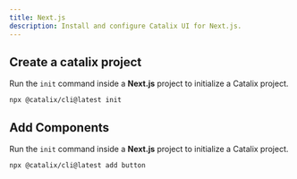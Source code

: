 ```yaml
---
title: Next.js
description: Install and configure Catalix UI for Next.js.
---
```


## Create a catalix project

Run the `init` command inside a **Next.js** project to initialize a Catalix project.

```package-install
npx @catalix/cli@latest init
```

## Add Components

Run the `init` command inside a **Next.js** project to initialize a Catalix project.

```package-install
npx @catalix/cli@latest add button
```
